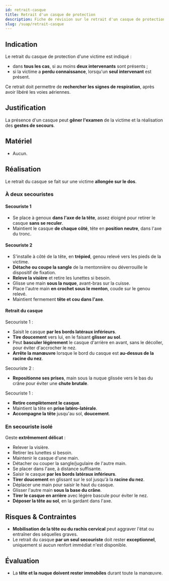 ---
id: retrait-casque
title: Retrait d'un casque de protection
description: Fiche de révision sur le retrait d'un casque de protection
slug: /suap/retrait-casque
---


## Indication

Le retrait du casque de protection d'une victime est indiqué :

- dans **tous les cas**, si au moins **deux intervenants** sont présents ;
- si la victime a **perdu connaissance**, lorsqu'un **seul intervenant** est présent.

Ce retrait doit permettre de **rechercher les signes de respiration**, après avoir libéré les voies aériennes.

## Justification

La présence d'un casque peut **gêner l'examen** de la victime et la réalisation des **gestes de secours**.

## Matériel

- Aucun.

## Réalisation

Le retrait du casque se fait sur une victime **allongée sur le dos**.

### À deux secouristes

#### Secouriste 1

- Se place à genoux **dans l'axe de la tête**, assez éloigné pour retirer le casque **sans se reculer**.
- Maintient le casque **de chaque côté**, tête en **position neutre**, dans l'axe du tronc.

#### Secouriste 2

- S'installe à côté de la tête, en **trépied**, genou relevé vers les pieds de la victime.
- **Détache ou coupe la sangle** de la mentonnière ou déverrouille le dispositif de fixation.
- **Releve la visière** et retire les lunettes si besoin.
- Glisse une main **sous la nuque**, avant-bras sur la cuisse.
- Place l'autre main **en crochet sous le menton**, coude sur le genou relevé.
- Maintient fermement **tête et cou dans l'axe**.

#### Retrait du casque

Secouriste 1 :

- Saisit le casque **par les bords latéraux inférieurs**.
- **Tire doucement** vers lui, en le faisant **glisser au sol**.
- Peut **basculer légèrement** le casque d'arrière en avant, sans le décoller, pour éviter d'accrocher le nez.
- **Arrête la manœuvre** lorsque le bord du casque est **au-dessus de la racine du nez**.

Secouriste 2 :

- **Repositionne ses prises**, main sous la nuque glissée vers le bas du crâne pour éviter une **chute brutale**.

Secouriste 1 :

- **Retire complètement le casque**.
- Maintient la tête en **prise latéro-latérale**.
- **Accompagne la tête** jusqu'au sol, **doucement**.

### En secouriste isolé

Geste **extrêmement délicat** :

- Relever la visière.
- Retirer les lunettes si besoin.
- Maintenir le casque d'une main.
- Détacher ou couper la sangle/jugulaire de l'autre main.
- Se placer dans l'axe, à distance suffisante.
- Saisir le casque **par les bords latéraux inférieurs**.
- **Tirer doucement** en glissant sur le sol jusqu'à la **racine du nez**.
- Déplacer une main pour saisir le haut du casque.
- Glisser l'autre main **sous la base du crâne**.
- **Tirer le casque en arrière** avec légère bascule pour éviter le nez.
- **Déposer la tête au sol**, en la gardant dans l'axe.

## Risques & Contraintes

- **Mobilisation de la tête ou du rachis cervical** peut aggraver l'état ou entraîner des séquelles graves.
- Le retrait du casque **par un seul secouriste** doit rester **exceptionnel**, uniquement si aucun renfort immédiat n'est disponible.

## Évaluation

- La **tête et la nuque doivent rester immobiles** durant toute la manœuvre.
